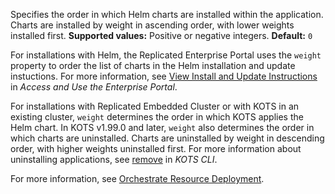 Specifies the order in which Helm charts are installed within the application. Charts are installed by weight in ascending order, with lower weights installed first. **Supported values:** Positive or negative integers. **Default:** `0`

For installations with Helm, the Replicated Enterprise Portal uses the `weight` property to order the list of charts in the Helm installation and update instuctions. For more information, see [View Install and Update Instructions](/vendor/enterprise-portal-use#view-install-and-update-instructions) in _Access and Use the Enterprise Portal_.

For installations with Replicated Embedded Cluster or with KOTS in an existing cluster, `weight` determines the order in which KOTS applies the Helm chart. In KOTS v1.99.0 and later, `weight` also determines the order in which charts are uninstalled. Charts are uninstalled by weight in descending order, with higher weights uninstalled first. For more information about uninstalling applications, see [remove](kots-cli-remove) in _KOTS CLI_.

For more information, see [Orchestrate Resource Deployment](/vendor/orchestrating-resource-deployment).
